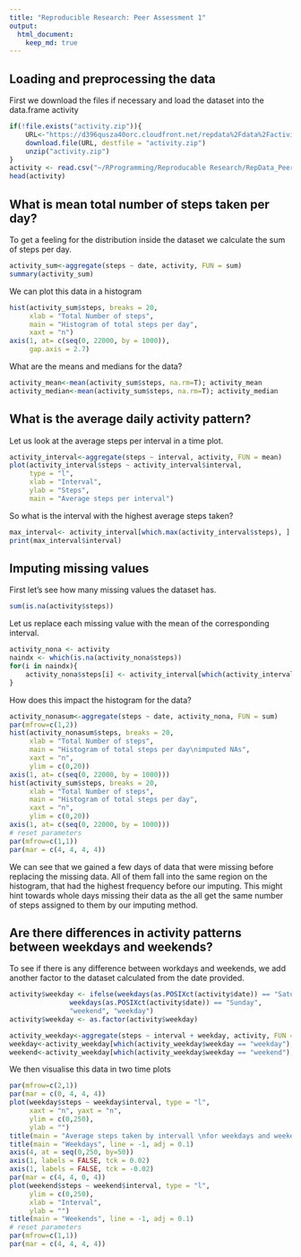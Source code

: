 ```yaml
---
title: "Reproducible Research: Peer Assessment 1"
output: 
  html_document:
    keep_md: true
---
```



## Loading and preprocessing the data

First we download the files if necessary and load the dataset into the data.frame activity

```r
if(!file.exists("activity.zip")){
	URL<-"https://d396qusza40orc.cloudfront.net/repdata%2Fdata%2Factivity.zip"
	download.file(URL, destfile = "activity.zip")
	unzip("activity.zip")
}
activity <- read.csv("~/RProgramming/Reproducable Research/RepData_PeerAssessment1/activity.csv")
head(activity)
```

## What is mean total number of steps taken per day?

To get a feeling for the distribution inside the dataset we calculate the sum of steps per day.
```r
activity_sum<-aggregate(steps ~ date, activity, FUN = sum)
summary(activity_sum)
```

We can plot this data in a histogram

```r
hist(activity_sum$steps, breaks = 20,
     xlab = "Total Number of steps",
     main = "Histogram of total steps per day",
     xaxt = "n")
axis(1, at= c(seq(0, 22000, by = 1000)),
     gap.axis = 2.7)
```

What are the means and medians for the data?
```r
activity_mean<-mean(activity_sum$steps, na.rm=T); activity_mean
activity_median<-mean(activity_sum$steps, na.rm=T); activity_median
```

## What is the average daily activity pattern?

Let us look at the average steps per interval in a time plot.
```r
activity_interval<-aggregate(steps ~ interval, activity, FUN = mean)
plot(activity_interval$steps ~ activity_interval$interval,
     type = "l",
     xlab = "Interval",
     ylab = "Steps",
     main = "Average steps per interval")
```

So what is the interval with the highest average steps taken?
```r
max_interval<- activity_interval[which.max(activity_interval$steps), ]
print(max_interval$interval)
```


## Imputing missing values

First let's see how many missing values the dataset has.
```r
sum(is.na(activity$steps))
```

Let us replace each missing value with the mean of the corresponding interval.
```r
activity_nona <- activity
naindx <- which(is.na(activity_nona$steps))
for(i in naindx){
	activity_nona$steps[i] <- activity_interval[which(activity_interval$interval == activity_nona$interval[i]), "steps"]
}
```

How does this impact the histogram for the data?

```r
activity_nonasum<-aggregate(steps ~ date, activity_nona, FUN = sum)
par(mfrow=c(1,2))
hist(activity_nonasum$steps, breaks = 20,
     xlab = "Total Number of steps",
     main = "Histogram of total steps per day\nimputed NAs",
     xaxt = "n",
     ylim = c(0,20))
axis(1, at= c(seq(0, 22000, by = 1000)))
hist(activity_sum$steps, breaks = 20,
     xlab = "Total Number of steps",
     main = "Histogram of total steps per day",
     xaxt = "n",
     ylim = c(0,20))
axis(1, at= c(seq(0, 22000, by = 1000)))
# reset parameters
par(mfrow=c(1,1))
par(mar = c(4, 4, 4, 4))
```

We can see that we gained a few days of data that were missing before replacing the missing data. All of them fall into the same region on the histogram, that had the highest frequency before our imputing. This might hint towards whole days missing their data as the all get the same number of steps assigned to them by our imputing method.

## Are there differences in activity patterns between weekdays and weekends?

To see if there is any difference between workdays and weekends, we add another factor to the dataset calculated from the date provided.

```r
activity$weekday <- ifelse(weekdays(as.POSIXct(activity$date)) == "Saturday" | 
			   weekdays(as.POSIXct(activity$date)) == "Sunday",
			   "weekend", "weekday")
activity$weekday <- as.factor(activity$weekday)

activity_weekday<-aggregate(steps ~ interval + weekday, activity, FUN = mean)
weekday<-activity_weekday[which(activity_weekday$weekday == "weekday"),]
weekend<-activity_weekday[which(activity_weekday$weekday == "weekend"),]
```

We then visualise this data in two time plots
```r
par(mfrow=c(2,1))
par(mar = c(0, 4, 4, 4))
plot(weekday$steps ~ weekday$interval, type = "l",
     xaxt = "n", yaxt = "n",
     ylim = c(0,250),
     ylab = "")
title(main = "Average steps taken by intervall \nfor weekdays and weekends")
title(main = "Weekdays", line = -1, adj = 0.1)
axis(4, at = seq(0,250, by=50))
axis(1, labels = FALSE, tck = 0.02)
axis(1, labels = FALSE, tck = -0.02)
par(mar = c(4, 4, 0, 4))
plot(weekend$steps ~ weekend$interval, type = "l",
     ylim = c(0,250),
     xlab = "Interval",
     ylab = "")
title(main = "Weekends", line = -1, adj = 0.1)
# reset parameters
par(mfrow=c(1,1))
par(mar = c(4, 4, 4, 4))
```
